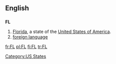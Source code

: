==English==

==={{abbreviation}}===
'''FL'''

# [[Florida]], a state of the [[United States of America]].
# [[foreign language]]

[[Category:US States]]

[[fr:FL]]
[[pl:FL]]
[[fi:FL]]
[[tr:FL]]